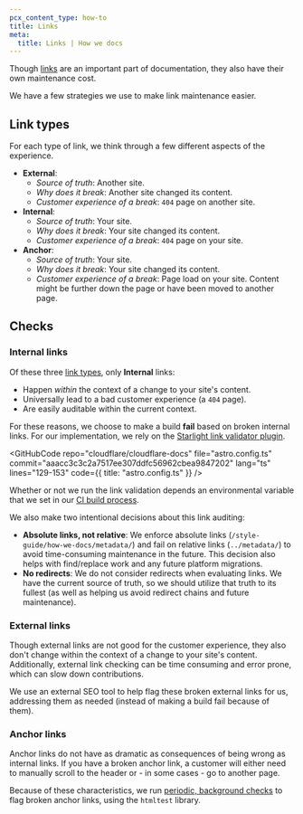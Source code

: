 ```yaml
---
pcx_content_type: how-to
title: Links
meta:
  title: Links | How we docs
---
```



Though [links](/style-guide/documentation-content-strategy/component-attributes/links/) are an important part of documentation, they also have their own maintenance cost.

We have a few strategies we use to make link maintenance easier.

## Link types

<Render file="link-types" />

For each type of link, we think through a few different aspects of the experience.

- **External**:
  - _Source of truth_: Another site.
  - _Why does it break_: Another site changed its content.
  - _Customer experience of a break_: `404` page on another site.
- **Internal**:
  - _Source of truth_: Your site.
  - _Why does it break_: Your site changed its content.
  - _Customer experience of a break_: `404` page on your site.
- **Anchor**:
  - _Source of truth_: Your site.
  - _Why does it break_: Your site changed its content.
  - _Customer experience of a break_: Page load on your site. Content might be further down the page or have been moved to another page.

## Checks

### Internal links

Of these three [link types](#link-types), only **Internal** links:

- Happen _within_ the context of a change to your site's content.
- Universally lead to a bad customer experience (a `404` page).
- Are easily auditable within the current context.

For these reasons, we choose to make a build **fail** based on broken internal links. For our implementation, we rely on the [Starlight link validator plugin](https://github.com/HiDeoo/starlight-links-validator).

<GitHubCode
	repo="cloudflare/cloudflare-docs"
	file="astro.config.ts"
	commit="aaacc3c3c2a7517ee307ddfc56962cbea9847202"
	lang="ts"
	lines="129-153"
	code={{ title: "astro.config.ts" }}
/>

Whether or not we run the link validation depends an environmental variable that we set in our [CI build process](https://github.com/cloudflare/cloudflare-docs/blob/production/.github/workflows/ci.yml#L52).

We also make two intentional decisions about this link auditing:

- **Absolute links, not relative**: We enforce absolute links (`/style-guide/how-we-docs/metadata/`) and fail on relative links (`../metadata/`) to avoid time-consuming maintenance in the future. This decision also helps with find/replace work and any future platform migrations.
- **No redirects**: We do not consider redirects when evaluating links. We have the current source of truth, so we should utilize that truth to its fullest (as well as helping us avoid redirect chains and future maintenance).

### External links

Though external links are not good for the customer experience, they also don't change within the context of a change to your site's content. Additionally, external link checking can be time consuming and error prone, which can slow down contributions.

We use an external SEO tool to help flag these broken external links for us, addressing them as needed (instead of making a build fail because of them).

### Anchor links

Anchor links do not have as dramatic as consequences of being wrong as internal links. If you have a broken anchor link, a customer will either need to manually scroll to the header or - in some cases - go to another page.

Because of these characteristics, we run [periodic, background checks](https://github.com/cloudflare/cloudflare-docs/blob/production/.github/workflows/anchor-link-audit.yml) to flag broken anchor links, using the `htmltest` library.
